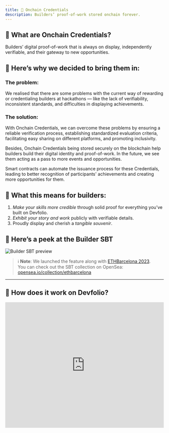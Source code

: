 ```yaml
---
title: 🎁 Onchain Credentials
description: Builders’ proof-of-work stored onchain forever.
---
```


## 🤔 **What are Onchain Credentials?**

Builders’ digital proof-of-work that is always on display, independently verifiable, and their gateway to new opportunities.

## 😬 **Here’s why we decided to bring them in:**

### The problem:

We realised that there are some problems with the current way of rewarding or credentialing builders at hackathons — like the lack of verifiability, inconsistent standards, and difficulties in displaying achievements.

### The solution:

With Onchain Credentials, we can overcome these problems by ensuring a reliable verification process, establishing standardized evaluation criteria, facilitating easy sharing on different platforms, and promoting inclusivity.

Besides, Onchain Credentials being stored securely on the blockchain help builders build their digital identity and proof-of-work. In the future, we see them acting as a pass to more events and opportunities.

Smart contracts can automate the issuance process for these Credentials, leading to better recognition of participants' achievements and creating more opportunities for them.

## 💪 **What this means for builders:**

1. _Make your skills more credible_ through solid proof for everything you’ve built on Devfolio.
2. _Exhibit your story and work_ publicly with verifiable details.
3. Proudly display and cherish a _tangible souvenir_.

## 👀 Here’s a peek at the Builder SBT

<img src="/assets/SBT.svg" alt="Builder SBT preview" />

> ℹ️ **Note**: We launched the feature along with [ETHBarcelona 2023](https://ethbarcelona.devfolio.co/).  
> You can check out the SBT collection on OpenSea: [opensea.io/collection/ethbarcelona](http://opensea.io/collection/ethbarcelona)

---

## 👏 How does it work on Devfolio?

<iframe
  width="100%"
  height="400"
  src="https://www.youtube.com/embed/5uOUxk7H5J8"
  title="Onchain Credentials on Devfolio"
  frameBorder="0"
  allow="accelerometer; autoplay; clipboard-write; encrypted-media; gyroscope; picture-in-picture"
  allowFullScreen
/>

- Onchain Credentials also rely on [EAS](https://attest.sh/) for attestations, just like [Cheer](crypto-cheer.md) and [Quadratic Voting](quadratic-voting-on-devfolio.md) on Devfolio.
- Find the EAS Schema for Onchain Credentials here:  
  [arbitrum.easscan.org/schema/view/...](http://arbitrum.easscan.org/schema/view/0x364a59df1d48d4b6c0f8f0c1176504b252bce5ce57e0d1ca75b1bf70c2f0ec14)
- The execution of the transaction and payment of the gas fee is done either by the user or by Devfolio.

> ℹ️ **Pro tip**: With our **‘Claim’** feature, organizers can award builders with exclusive Onchain Credentials for their hackathon — and builders can claim them directly from their [dashboard](onchain-credentials.md)!
